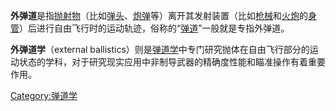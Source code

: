 {{unreferenced|time=2013-10-15T13:36:50+00:00}}
'''外弹道'''是指[[抛射物|抛射物]]（比如[[弹丸|弹头]]、[[炮弹|炮弹]]等）离开其发射装置（比如[[枪械|枪械]]和[[火炮|火炮]]的[[枪管|身管]]）后进行自由飞行时的运动轨迹，俗称的“[[弹道|弹道]]”一般就是专指外弹道。

'''外弹道学'''（external ballistics）则是[[弹道学|弹道学]]中专门研究抛体在自由飞行部分的运动状态的学科，对于研究现实应用中非制导武器的精确度性能和瞄准操作有着重要作用。
{{小作品|弹道学}}
[[Category:弹道学|Category:弹道学]]